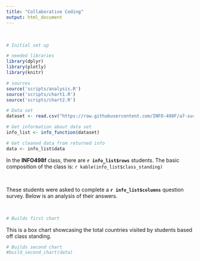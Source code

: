 ```yaml
---
title: "Collaborative Coding"
output: html_document
---
```


&nbsp;

```r
# Initial set up

# needed libraries
library(dplyr)
library(plotly)
library(knitr)

# sources
source('scripts/analysis.R')
source('scripts/chart1.R')
source('scripts/chart2.R')

# Data set
dataset <- read.csv("https://raw.githubusercontent.com/INFO-498F/a7-survey-data/master/intro_survey_data.csv")

# Get information about data set
info_list <- info_function(dataset)

# Get cleaned data from returned info
data <- info_list$data
```

In the **INFO498f** class, there are **`r info_list$rows`** students. The basic composition of the class is:
`r kable(info_list$class_standing)`

&nbsp;

These students were asked to complete a **`r info_list$columns`** question survey. Below is an analysis of their
answers.

&nbsp;

```r
# Builds first chart

```



This is a box chart showcasing the total countries visited by students based off class standing.
```r
# Builds second chart
#build_second_chart(data)
```